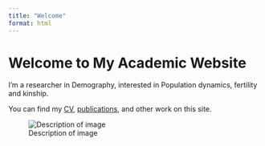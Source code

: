 ```yaml
---
title: "Welcome"
format: html
---
```


# Welcome to My Academic Website

I'm a researcher in Demography, interested in Population dynamics, fertility and kinship.

You can find my [CV](#), [publications](#), and other work on this site.

![Description of image](images/0c0666be-b22f-47d5-988a-253cfa2bbf21.png)

